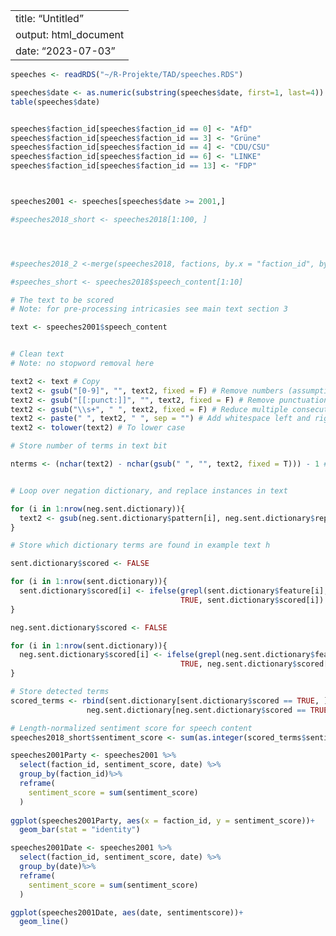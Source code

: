

---
title: "Untitled"
output: html_document
date: "2023-07-03"
---

```r
speeches <- readRDS("~/R-Projekte/TAD/speeches.RDS")

speeches$date <- as.numeric(substring(speeches$date, first=1, last=4))
table(speeches$date)


speeches$faction_id[speeches$faction_id == 0] <- "AfD"
speeches$faction_id[speeches$faction_id == 3] <- "Grüne"
speeches$faction_id[speeches$faction_id == 4] <- "CDU/CSU"
speeches$faction_id[speeches$faction_id == 6] <- "LINKE"
speeches$faction_id[speeches$faction_id == 13] <- "FDP"



speeches2001 <- speeches[speeches$date >= 2001,]

#speeches2018_short <- speeches2018[1:100, ]




#speeches2018_2 <-merge(speeches2018, factions, by.x = "faction_id", by.y = "id")

#speeches_short <- speeches2018$speech_content[1:10]
```


```r

# The text to be scored
# Note: for pre-processing intricasies see main text section 3

text <- speeches2001$speech_content


# Clean text 
# Note: no stopword removal here

text2 <- text # Copy
text2 <- gsub("[0-9]", "", text2, fixed = F) # Remove numbers (assumption: they bear no sentiment)
text2 <- gsub("[[:punct:]]", "", text2, fixed = F) # Remove punctuation
text2 <- gsub("\\s+", " ", text2, fixed = F) # Reduce multiple consecutive spaces to exactly one regular whitespace
text2 <- paste(" ", text2, " ", sep = "") # Add whitespace left and right to ensure identification of leading and trailing terms
text2 <- tolower(text2) # To lower case

# Store number of terms in text bit

nterms <- (nchar(text2) - nchar(gsub(" ", "", text2, fixed = T))) - 1 # Number of terms inferred from number of whitespaces (minus the leading one)


# Loop over negation dictionary, and replace instances in text

for (i in 1:nrow(neg.sent.dictionary)){
  text2 <- gsub(neg.sent.dictionary$pattern[i], neg.sent.dictionary$replacement[i], text2, fixed = FALSE)
}

# Store which dictionary terms are found in example text h

sent.dictionary$scored <- FALSE

for (i in 1:nrow(sent.dictionary)){
  sent.dictionary$scored[i] <- ifelse(grepl(sent.dictionary$feature[i], text2, fixed = TRUE),
                                      TRUE, sent.dictionary$scored[i])
}

neg.sent.dictionary$scored <- FALSE

for (i in 1:nrow(sent.dictionary)){
  neg.sent.dictionary$scored[i] <- ifelse(grepl(neg.sent.dictionary$feature[i], text2, fixed = TRUE),
                                      TRUE, neg.sent.dictionary$scored[i])
}

# Store detected terms
scored_terms <- rbind(sent.dictionary[sent.dictionary$scored == TRUE, ],
                 neg.sent.dictionary[neg.sent.dictionary$scored == TRUE, c("feature", "sentiment", "scored")])

# Length-normalized sentiment score for speech content
speeches2018_short$sentiment_score <- sum(as.integer(scored_terms$sentiment)) / nterms

```



```r
speeches2001Party <- speeches2001 %>%
  select(faction_id, sentiment_score, date) %>%
  group_by(faction_id)%>%
  reframe(
    sentiment_score = sum(sentiment_score)
  )
  
ggplot(speeches2001Party, aes(x = faction_id, y = sentiment_score))+
  geom_bar(stat = "identity")
```



```r

speeches2001Date <- speeches2001 %>%
  select(faction_id, sentiment_score, date) %>%
  group_by(date)%>%
  reframe(
    sentiment_score = sum(sentiment_score)
  )

ggplot(speeches2001Date, aes(date, sentimentscore))+
  geom_line()


```

